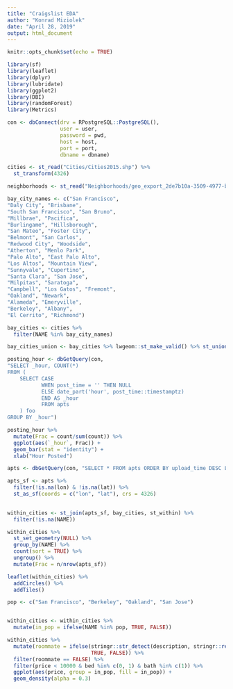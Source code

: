 ---
title: "Craigslist EDA"
author: "Konrad Miziolek"
date: "April 28, 2019"
output: html_document
---

```{r setup, include=FALSE}
knitr::opts_chunk$set(echo = TRUE)
```

```{r}
library(sf)
library(leaflet)
library(dplyr)
library(lubridate)
library(ggplot2)
library(DBI)
library(randomForest)
library(Metrics)
```

```{r}
con <- dbConnect(drv = RPostgreSQL::PostgreSQL(),
                 user = user,
                 password = pwd,
                 host = host,
                 port = port,
                 dbname = dbname)
```

```{r}
cities <- st_read("Cities/Cities2015.shp") %>%
  st_transform(4326)

neighborhoods <- st_read("Neighborhoods/geo_export_2de7b10a-3509-4977-b0ae-ea78912a4f54.shp")

bay_city_names <- c("San Francisco",
"Daly City", "Brisbane",
"South San Francisco", "San Bruno",
"Millbrae", "Pacifica",
"Burlingame", "Hillsborough",
"San Mateo", "Foster City",
"Belmont", "San Carlos",
"Redwood City", "Woodside",
"Atherton", "Menlo Park",
"Palo Alto", "East Palo Alto",
"Los Altos", "Mountain View",
"Sunnyvale", "Cupertino",
"Santa Clara", "San Jose",
"Milpitas", "Saratoga",
"Campbell", "Los Gatos", "Fremont", 
"Oakland", "Newark",
"Alameda", "Emeryville",
"Berkeley", "Albany",
"El Cerrito", "Richmond")

bay_cities <- cities %>%
  filter(NAME %in% bay_city_names)

bay_cities_union <- bay_cities %>% lwgeom::st_make_valid() %>% st_union() %>% st_sf()

```


```{r}
posting_hour <- dbGetQuery(con, 
"SELECT _hour, COUNT(*) 
FROM (
    SELECT CASE 
           WHEN post_time = '' THEN NULL 
           ELSE date_part('hour', post_time::timestamptz) 
           END AS _hour 
           FROM apts
    ) foo
GROUP BY _hour")

posting_hour %>%
  mutate(Frac = count/sum(count)) %>%
  ggplot(aes(`_hour`, Frac)) + 
  geom_bar(stat = "identity") + 
  xlab("Hour Posted")

```

```{r}
apts <- dbGetQuery(con, "SELECT * FROM apts ORDER BY upload_time DESC LIMIT 5000")

apts_sf <- apts %>%
  filter(!is.na(lon) & !is.na(lat)) %>%
  st_as_sf(coords = c("lon", "lat"), crs = 4326)
 
```

```{r}
within_cities <- st_join(apts_sf, bay_cities, st_within) %>%
  filter(!is.na(NAME))

within_cities %>% 
  st_set_geometry(NULL) %>% 
  group_by(NAME) %>% 
  count(sort = TRUE) %>%
  ungroup() %>%
  mutate(Frac = n/nrow(apts_sf))
```




```{r}
leaflet(within_cities) %>%
  addCircles() %>%
  addTiles()

```


```{r}
pop <- c("San Francisco", "Berkeley", "Oakland", "San Jose")


within_cities <- within_cities %>%
  mutate(in_pop = ifelse(NAME %in% pop, TRUE, FALSE))

within_cities %>%
  mutate(roommate = ifelse(stringr::str_detect(description, stringr::regex("roomm|housem|shared ho|private room")),
                           TRUE, FALSE)) %>%
  filter(roommate == FALSE) %>%
  filter(price < 10000 & bed %in% c(0, 1) & bath %in% c(1)) %>%
  ggplot(aes(price, group = in_pop, fill = in_pop)) + 
  geom_density(alpha = 0.3)



```





